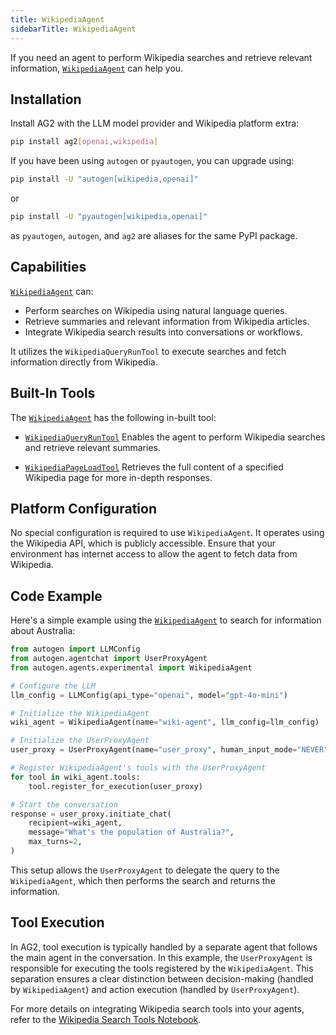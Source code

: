 ```yaml
---
title: WikipediaAgent
sidebarTitle: WikipediaAgent
---
```


If you need an agent to perform Wikipedia searches and retrieve relevant information, [`WikipediaAgent`](/docs/api-reference/autogen/agents/experimental/WikipediaAgent) can help you.

## Installation

Install AG2 with the LLM model provider and Wikipedia platform extra:

```bash
pip install ag2[openai,wikipedia]
```

If you have been using `autogen` or `pyautogen`, you can upgrade using:

```bash
pip install -U "autogen[wikipedia,openai]"
```

or

```bash
pip install -U "pyautogen[wikipedia,openai]"
```

as `pyautogen`, `autogen`, and `ag2` are aliases for the same PyPI package.

## Capabilities

[`WikipediaAgent`](/docs/api-reference/autogen/agents/experimental/WikipediaAgent) can:

- Perform searches on Wikipedia using natural language queries.
- Retrieve summaries and relevant information from Wikipedia articles.
- Integrate Wikipedia search results into conversations or workflows.

It utilizes the `WikipediaQueryRunTool` to execute searches and fetch information directly from Wikipedia.

## Built-In Tools

The [`WikipediaAgent`](/docs/api-reference/autogen/agents/experimental/WikipediaAgent) has the following in-built tool:

- [`WikipediaQueryRunTool`](/docs/api-reference/autogen/tools/experimental/WikipediaQueryRunTool)
  Enables the agent to perform Wikipedia searches and retrieve relevant summaries.

- [`WikipediaPageLoadTool`](/docs/api-reference/autogen/tools/experimental/WikipediaPageLoadTool)
  Retrieves the full content of a specified Wikipedia page for more in-depth responses.


## Platform Configuration

No special configuration is required to use `WikipediaAgent`. It operates using the Wikipedia API, which is publicly accessible. Ensure that your environment has internet access to allow the agent to fetch data from Wikipedia.

## Code Example

Here's a simple example using the [`WikipediaAgent`](/docs/api-reference/autogen/agents/experimental/WikipediaAgent) to search for information about Australia:

```python
from autogen import LLMConfig
from autogen.agentchat import UserProxyAgent
from autogen.agents.experimental import WikipediaAgent

# Configure the LLM
llm_config = LLMConfig(api_type="openai", model="gpt-4o-mini")

# Initialize the WikipediaAgent
wiki_agent = WikipediaAgent(name="wiki-agent", llm_config=llm_config)

# Initialize the UserProxyAgent
user_proxy = UserProxyAgent(name="user_proxy", human_input_mode="NEVER", code_execution_config=False)

# Register WikipediaAgent's tools with the UserProxyAgent
for tool in wiki_agent.tools:
    tool.register_for_execution(user_proxy)

# Start the conversation
response = user_proxy.initiate_chat(
    recipient=wiki_agent,
    message="What's the population of Australia?",
    max_turns=2,
)
```

This setup allows the `UserProxyAgent` to delegate the query to the `WikipediaAgent`, which then performs the search and returns the information.

## Tool Execution

In AG2, tool execution is typically handled by a separate agent that follows the main agent in the conversation. In this example, the `UserProxyAgent` is responsible for executing the tools registered by the `WikipediaAgent`. This separation ensures a clear distinction between decision-making (handled by `WikipediaAgent`) and action execution (handled by `UserProxyAgent`).

For more details on integrating Wikipedia search tools into your agents, refer to the [Wikipedia Search Tools Notebook](https://github.com/ag2ai/ag2/blob/main/notebook/tools_wikipedia_search.ipynb).
